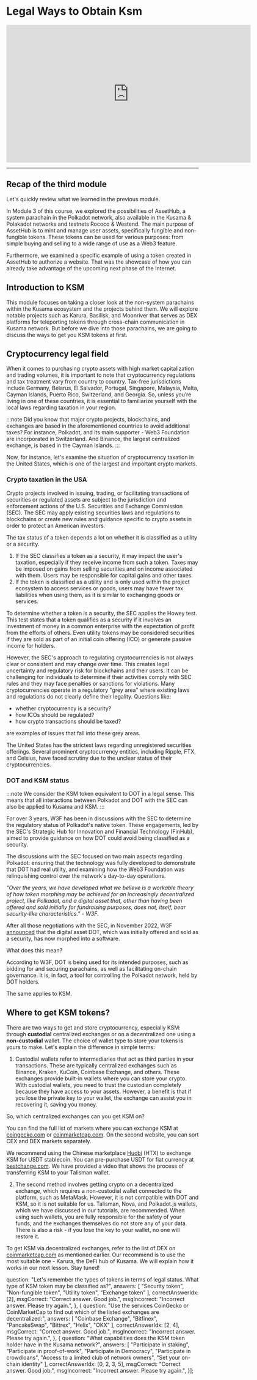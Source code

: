 # Legal Ways to Obtain Ksm

<center>
<iframe width="640" height="360"
    src="https://www.youtube.com/embed/jL_xRURgdyo?fs=2&autoplay=0" frameborder="0"
    allow="fullscreen; accelerometer; autoplay; clipboard-write; encrypted-media; gyroscope; picture-in-picture" allowfullscreen></iframe>
</center>
<hr/>


## **Recap of the third module**

Let's quickly review what we learned in the previous module.

In Module 3 of this course, we explored the possibilities of AssetHub, a system parachain in the Polkadot network, also available in the Kusama & Polakadot networks and testnets Rococo & Westend. The main purpose of AssetHub is to mint and manage user assets, specifically fungible and non-fungible tokens. These tokens can be used for various purposes: from simple buying and selling to a wide range of use as a Web3 feature.

Furthermore, we examined a specific example of using a token created in AssetHub to authorize a website. That was the showcase of how you can already take advantage of the upcoming next phase of the Internet.

## **Introduction to KSM**

This module focuses on taking a closer look at the non-system parachains within the Kusama ecosystem and the projects behind them. We will explore notable projects such as Karura, Basilisk, and Moonriver that serves as DEX platforms for teleporting tokens through cross-chain communication in Kusama network. But before we dive into those parachains, we are going to discuss the ways to get you KSM tokens at first.

## **Cryptocurrency legal field**

When it comes to purchasing crypto assets with high market capitalization and trading volumes, it is important to note that cryptocurrency regulations and tax treatment vary from country to country. Tax-free jurisdictions include Germany, Belarus, El Salvador, Portugal, Singapore, Malaysia, Malta, Cayman Islands, Puerto Rico, Switzerland, and Georgia. So, unless you’re living in one of these countries, it is essential to familiarize yourself with the local laws regarding taxation in your region.

:::note
Did you know that major crypto projects, blockchains, and exchanges are based in the aforementioned countries to avoid additional taxes? For instance, Polkadot, and its main supporter - Web3 Foundation are incorporated in Switzerland. And Binance, the largest centralized exchange, is based in the Cayman Islands.
:::


Now, for instance, let's examine the situation of cryptocurrency taxation in the United States, which is one of the largest and important crypto markets.

### Crypto taxation in the USA

Crypto projects involved in issuing, trading, or facilitating transactions of securities or regulated assets are subject to the jurisdiction and enforcement actions of the U.S. Securities and Exchange Commission (SEC). The SEC may apply existing securities laws and regulations to blockchains or create new rules and guidance specific to crypto assets in order to protect an American investors.

The tax status of a token depends a lot on whether it is classified as a utility or a security.

1. If the SEC classifies a token as a security, it may impact the user's taxation, especially if they receive income from such a token. Taxes may be imposed on gains from selling securities and on income associated with them. Users may be responsible for capital gains and other taxes.
2. If the token is classified as a utility and is only used within the project ecosystem to access services or goods, users may have fewer tax liabilities when using them, as it is similar to exchanging goods or services.

To determine whether a token is a security, the SEC applies the Howey test. This test states that a token qualifies as a security if it involves an investment of money in a common enterprise with the expectation of profit from the efforts of others. Even utility tokens may be considered securities if they are sold as part of an initial coin offering (ICO) or generate passive income for holders.

However, the SEC's approach to regulating cryptocurrencies is not always clear or consistent and may change over time. This creates legal uncertainty and regulatory risk for blockchains and their users. It can be challenging for individuals to determine if their activities comply with SEC rules and they may face penalties or sanctions for violations. Many cryptocurrencies operate in a regulatory "grey area" where existing laws and regulations do not clearly define their legality. Questions like:

- whether cryptocurrency is a security?
- how ICOs should be regulated?
- how crypto transactions should be taxed?

are examples of issues that fall into these grey areas.

The United States has the strictest laws regarding unregistered securities offerings. Several prominent cryptocurrency entities, including Ripple, FTX, and Celsius, have faced scrutiny due to the unclear status of their cryptocurrencies.

### DOT and KSM status

:::note
We consider the KSM token equivalent to DOT in a legal sense. This means that all interactions between Polkadot and DOT with the SEC can also be applied to Kusama and KSM.
:::


For over 3 years, W3F has been in discussions with the SEC to determine the regulatory status of Polkadot's native token. These engagements, led by the SEC's Strategic Hub for Innovation and Financial Technology (FinHub), aimed to provide guidance on how DOT could avoid being classified as a security.

The discussions with the SEC focused on two main aspects regarding Polkadot: ensuring that the technology was fully developed to demonstrate that DOT had real utility, and examining how the Web3 Foundation was relinquishing control over the network's day-to-day operations.

*"Over the years, we have developed what we believe is a workable theory of how token morphing may be achieved for an increasingly decentralized project, like Polkadot, and a digital asset that, other than having been offered and sold initially for fundraising purposes, does not, itself, bear security-like characteristics." - W3F.*

After all those negotiations with the SEC, in November 2022, W3F [announced](https://medium.com/web3foundation/less-trust-more-truth-polkadots-native-token-dot-has-morphed-and-is-not-a-security-b2a8847a70cc) that the digital asset DOT, which was initially offered and sold as a security, has now morphed into a software.

What does this mean?

According to W3F, DOT is being used for its intended purposes, such as bidding for and securing parachains, as well as facilitating on-chain governance. It is, in fact, a tool for controlling the Polkadot network, held by DOT holders.

The same applies to KSM.

## **Where to get KSM tokens?**

There are two ways to get and store cryptocurrency, especially KSM: through **custodial** centralized exchanges or on a decentralized one using a **non-custodial** wallet. The choice of wallet type to store your tokens is yours to make. Let's explain the difference in simple terms:

1. Custodial wallets refer to intermediaries that act as third parties in your transactions. These are typically centralized exchanges such as Binance, Kraken, KuCoin, Coinbase Exchange, and others. These exchanges provide built-in wallets where you can store your crypto. With custodial wallets, you need to trust the custodian completely because they have access to your assets. However, a benefit is that if you lose the private key to your wallet, the exchange can assist you in recovering it, saving you money.

So, which centralized exchanges can you get KSM on?

You can find the full list of markets where you can exchange KSM at [coingecko.com](http://coingecko.com/) or [coinmarketcap.com](http://coinmarketcap.com/). On the second website, you can sort CEX and DEX markets separately.

We recommend using the Chinese marketplace [Huobi](https://www.huobi.com/ru-ru/) (HTX) to exchange KSM for USDT stablecoin. You can pre-purchase USDT for fiat currency at [bestchange.com](http://bestchange.com/). We have provided a video that shows the process of transferring KSM to your Talisman wallet.

2. The second method involves getting crypto on a decentralized exchange, which requires a non-custodial wallet connected to the platform, such as MetaMask. However, it is not compatible with DOT and KSM, so it is not suitable for us. Talisman, Nova, and Polkadot.js wallets, which we have discussed in our tutorials, are recommended. When using such wallets, you are fully responsible for the safety of your funds, and the exchanges themselves do not store any of your data. There is also a risk - if you lose the key to your wallet, no one will restore it.

To get KSM via decentralized exchanges, refer to the list of DEX on [coinmarketcap.com](http://coinmarketcap.com/) as mentioned earlier. Our recommend is to use the most suitable one - Karura, the DeFi hub of Kusama. We will explain how it works in our next lesson. Stay tuned!


  question: "Let's remember the types of tokens in terms of legal status. What type of KSM token may be classified as?",
  answers: [
    "Security token",
    "Non-fungible token",
    "Utility token",
    "Exchange token"
  ],
  correctAnswerIdx: [2],
  msgCorrect: "Correct answer. Good job.",
  msgIncorrect: "Incorrect answer. Please try again.",
},
{
  question: "Use the services CoinGecko or CoinMarketCap to find out which of the listed exchanges are decentralized:",
  answers: [
    "Coinbase Exchange",
    "Bitfinex",
    "PancakeSwap",
    "Bittrex",
    "Helix",
    "OKX"
  ],
  correctAnswerIdx: [2, 4],
  msgCorrect: "Correct answer. Good job.",
  msgIncorrect: "Incorrect answer. Please try again.",
},
{
  question: "What capabilities does the KSM token holder have in the Kusama network?",
  answers: [
    "Participate in staking",
    "Participate in proof-of-work",
    "Participate in Democracy",
    "Participate in crowdloans",
    "Access to a limited club of network owners",
    "Set your on-chain identity"
  ],
  correctAnswerIdx: [0, 2, 3, 5],
  msgCorrect: "Correct answer. Good job.",
  msgIncorrect: "Incorrect answer. Please try again.",
}];


<Quiz quizItem={questions[0]} />
<Quiz quizItem={questions[1]} />
<Quiz quizItem={questions[2]} />